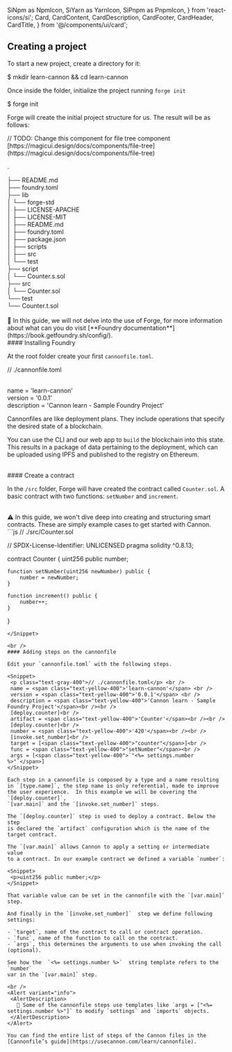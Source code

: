   SiNpm as NpmIcon,
  SiYarn as YarnIcon,
  SiPnpm as PnpmIcon,
} from 'react-icons/si';
  Card,
  CardContent,
  CardDescription,
  CardFooter,
  CardHeader,
  CardTitle,
} from '@/components/ui/card';

## Creating a project

To start a new project, create a directory for it:

<Snippet>
  <span class="text-blue-400">$</span> mkdir learn-cannon
  <span class="text-yellow-400">&&</span> cd learn-cannon
</Snippet>

Once inside the folder, initialize the project running `forge init`

<Snippet>
  <span class="text-blue-400">$</span> forge init
</Snippet>

Forge will create the initial project structure for us. The result will be as follows:

<Snippet>
  // TODO: Change this component for file tree component
  [https://magicui.design/docs/components/file-tree](https://magicui.design/docs/components/file-tree)
  <p class="text-red-400">.</p>
  ├── README.md <br />
  ├── foundry.toml <br />
  ├── lib <br />
  │ └── forge-std <br />
  │ ├── LICENSE-APACHE <br />
  │ ├── LICENSE-MIT <br />
  │ ├── README.md <br />
  │ ├── foundry.toml <br />
  │ ├── package.json <br />
  │ ├── scripts <br />
  │ ├── src <br />
  │ └── test <br />
  ├── script <br />
  │ └── Counter.s.sol <br />
  ├── src <br />
  │ └── Counter.sol <br />
  └── test <br />
  └── Counter.t.sol <br />
</Snippet>
<br />
<Alert variant="info">
  <AlertDescription>
    📢 In this guide, we will not delve into the use of Forge, for more
    information about what can you do visit [**Foundry
    documentation**](https://book.getfoundry.sh/config/).
  </AlertDescription>
</Alert>

<br />
#### Installing Foundry

At the root folder create your first `cannonfile.toml`.

<Snippet>
  <p class="text-gray-400">// ./cannonfile.toml</p> <br />
  name = <span class="text-yellow-400">'learn-cannon'</span> <br />
  version = <span class="text-yellow-400">'0.0.1'</span> <br />
  description = <span class="text-yellow-400">'Cannon learn - Sample Foundry Project'</span>
  <br />
</Snippet>

Cannonfiles are like deployment plans. They include operations that specify
the desired state of a blockchain.

You can use the CLI and our web app to `build` the blockchain into this state.
This results in a package of data pertaining to the deployment, which
can be uploaded using IPFS and published to the registry on Ethereum.

<br />
#### Create a contract

In the `/src` folder, Forge will have created the contract called `Counter.sol`.
A basic contract with two functions: `setNumber` and `increment`.

<br />
<Alert variant="warning">
  <AlertDescription>
    ⚠️ In this guide, we won't dive deep into creating and structuring smart contracts.
    These are simply example cases to get started with Cannon.
  </AlertDescription>
</Alert>

<br />
<Snippet>
  ```js
 // ./src/Counter.sol

 // SPDX-License-Identifier: UNLICENSED
 pragma solidity ^0.8.13;

 contract Counter {
    uint256 public number;

    function setNumber(uint256 newNumber) public {
        number = newNumber;
    }

    function increment() public {
        number++;
    }
  }
 ```
</Snippet>

<br />
#### Adding steps on the cannonfile

Edit your `cannonfile.toml` with the following steps.

<Snippet>
  <p class="text-gray-400">// ./cannonfile.toml</p> <br />
  name = <span class="text-yellow-400">'learn-cannon'</span> <br />
  version = <span class="text-yellow-400">'0.0.1'</span> <br />
  description = <span class="text-yellow-400">'Cannon learn - Sample Foundry Project'</span><br /><br />
  [deploy.counter]<br />
  artifact = <span class="text-yellow-400">'Counter'</span><br /><br />
  [deploy.counter]<br />
  number = <span class="text-yellow-400">'420'</span><br /><br />
  [invoke.set_number]<br />
  target = [<span class="text-yellow-400">"counter"</span>]<br />
  func = <span class="text-yellow-400">"setNumber"</span><br />
  args = [<span class="text-yellow-400">`"<%= settings.number %>"`</span>]
</Snippet>

Each step in a cannonfile is composed by a type and a name resulting
in `[type.name]`, the step name is only referential, made to improve
the user experience.  In this example we will be covering the `[deploy.counter]`,
`[var.main]` and the `[invoke.set_number]` steps.

The `[deploy.counter]` step is used to deploy a contract. Below the step
is declared the `artifact` configuration which is the name of the target contract.

The `[var.main]` allows Cannon to apply a setting or intermediate value
to a contract. In our example contract we defined a variable `number`:

<Snippet>
  <p>uint256 public number;</p>
</Snippet>

That variable value can be set in the cannonfile with the `[var.main]` step.

And finally in the `[invoke.set_number]`  step we define following settings:

- `target`, name of the contract to call or contract operation.
- `func`, name of the function to call on the contract.
- `args`, this determines the arguments to use when invoking the call (optional).

See how the  `<%= settings.number %>`  string template refers to the `number`
var in the `[var.main]` step.

<br />
<Alert variant="info">
  <AlertDescription>
    📢 Some of the cannonfile steps use templates like `args = ["<%= settings.number %>"]` to modify `settings` and `imports` objects.
  </AlertDescription>
</Alert>

You can find the entire list of steps of the Cannon files in the
[Cannonfile’s guide](https://usecannon.com/learn/cannonfile).